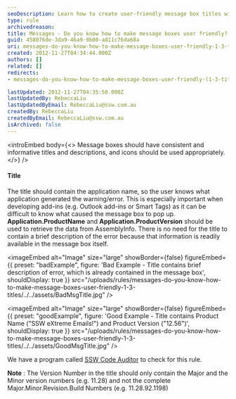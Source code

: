 ```yaml
---
seoDescription: Learn how to create user-friendly message box titles with consistent application names and versions
type: rule
archivedreason:
title: Messages - Do you know how to make message boxes user friendly? (1/3 Titles)
guid: 458076de-3da9-46a9-9b80-a811c76da68a
uri: messages-do-you-know-how-to-make-message-boxes-user-friendly-1-3-titles
created: 2012-11-27T04:34:44.000Z
authors: []
related: []
redirects:
- messages-do-you-know-how-to-make-message-boxes-user-friendly-(1-3-titles)

lastUpdated: 2012-11-27T04:35:58.000Z
lastUpdatedBy: RebeccaLiu
lastUpdatedByEmail: RebeccaLiu@ssw.com.au
createdBy: RebeccaLiu
createdByEmail: RebeccaLiu@ssw.com.au
isArchived: false
---
```


<introEmbed
  body={<>
Message boxes should have consistent and informative titles and descriptions, and icons should be used appropriately.
  </>}
/>
#### Title

The title should contain the application name, so the user knows what application generated the warning/error. This is especially important when developing add-ins (e.g. Outlook add-ins or Smart Tags) as it can be difficult to know what caused the message box to pop up.  **Application.ProductName** and  **Application.ProductVersion** should be used to retrieve the data from AssemblyInfo. There is no need for the title to contain a brief description of the error because that information is readily available in the message box itself.

<imageEmbed
  alt="Image"
  size="large"
  showBorder={false}
  figureEmbed={{
    preset: "badExample",
    figure: 'Bad Example - Title contains brief description of error, which is already contained in the message box',
    shouldDisplay: true
  }}
  src="/uploads/rules/messages-do-you-know-how-to-make-message-boxes-user-friendly-1-3-titles/../../assets/BadMsgTitle.jpg"
/>

<imageEmbed
  alt="Image"
  size="large"
  showBorder={false}
  figureEmbed={{
    preset: "goodExample",
    figure: 'Good Example - Title contains Product Name ("SSW eXtreme Emails!") and Product Version ("12.56")',
    shouldDisplay: true
  }}
  src="/uploads/rules/messages-do-you-know-how-to-make-message-boxes-user-friendly-1-3-titles/../../assets/GoodMsgTitle.jpg"
/>

We have a program called [SSW Code Auditor](http://www.ssw.com.au/ssw/CodeAuditor/Rules.aspx#TitleCS) to check for this rule.

 **Note** : The Version Number in the title should only contain the Major and the Minor version numbers (e.g. 11.28) and not the complete Major.Minor.Revision.Build Numbers (e.g. 11.28.92.1198)
